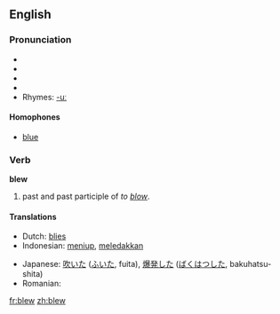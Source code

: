 ==English==

===Pronunciation===
*{{AHD|blo͞o}}
*{{IPA|/bluː/}}
*{{SAMPA|/blu:/}}
*{{audio|en-us-blew.ogg|Audio (US)}}
*Rhymes: [[Rhymes:English:-uː|-uː]]

====Homophones====
*[[blue]]

===Verb===
'''blew'''

# past and past participle of ''to [[blow]]''.

====Translations====
{{top}}
*Dutch: [[blies]]
*Indonesian: [[tiup|meniup]], [[ledak|meledakkan]]
{{mid}}
*Japanese: [[吹いた]] ([[ふいた]], fuita), [[爆発]]した ([[ばくはつ]]した, bakuhatsu-shita)
*Romanian: {{trad|ro|suflat}}
{{bottom}}

[[fr:blew]]
[[zh:blew]]